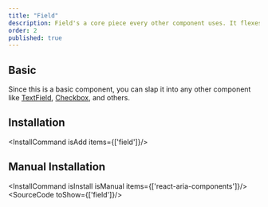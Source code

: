 ```yaml
---
title: "Field"
description: Field's a core piece every other component uses. It flexes reusable styles, showing up in inputs, labels, descriptions, and more.
order: 2
published: true
---
```


## Basic
Since this is a basic component, you can slap it into any other component like [TextField](/docs/components/forms/text-field), [Checkbox](/docs/components/forms/checkbox), and others.
<How minW72 toUse="forms/text-field-demo" />

## Installation
<InstallCommand isAdd items={['field']}/>

## Manual Installation
<InstallCommand isInstall isManual items={['react-aria-components']}/>
<SourceCode toShow={['field']}/>
